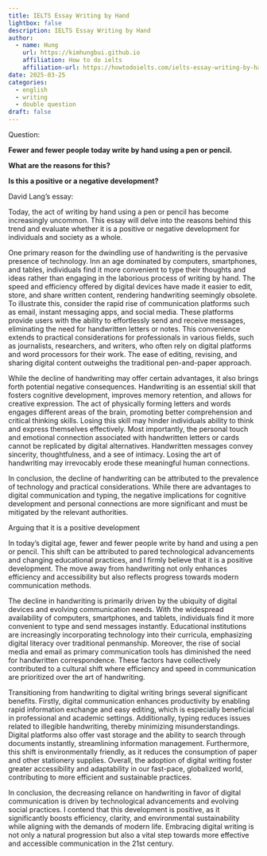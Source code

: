 ```yaml
---
title: IELTS Essay Writing by Hand
lightbox: false
description: IELTS Essay Writing by Hand
author:
  - name: Hung
    url: https://kimhungbui.github.io
    affiliation: How to do ielts
    affiliation-url: https://howtodoielts.com/ielts-essay-writing-by-hand/
date: 2025-03-25
categories:
  - english
  - writing
  - double question
draft: false
---
```

Question:

**Fewer and fewer people today write by hand using a pen or pencil.**

**What are the reasons for this?**

**Is this a positive or a negative development?**

David Lang's essay:

Today, the act of writing by hand using a pen or pencil has become increasingly uncommon. This essay will delve into the reasons behind this trend and evaluate whether it is a positive or negative development for individuals and society as a whole.

One primary reason for the dwindling use of handwriting is the pervasive presence of technology. Inn an age dominated by computers, smartphones, and tables, individuals find it more convenient to type their thoughts and ideas rather than engaging in the laborious process of writing by hand. The speed and efficiency offered by digital devices have made it easier to edit, store, and share written content, rendering handwriting seemingly obsolete. To illustrate this, consider the rapid rise of communication platforms such as email, instant messaging apps, and social media. These platforms provide users with the ability to effortlessly send and receive messages, eliminating the need for handwritten letters or notes. This convenience extends to practical considerations for professionals in various fields, such as journalists, researchers, and writers, who often rely on digital platforms and word processors for their work. The ease of editing, revising, and sharing digital content outweighs the traditional pen-and-paper approach.

While the decline of handwriting may offer certain advantages, it also brings forth potential negative consequences. Handwriting is an essential skill that fosters cognitive development, improves memory retention, and allows for creative expression. The act of physically forming letters and words engages different areas of the brain, promoting better comprehension and critical thinking skills. Losing this skill may hinder individuals ability to think and express themselves effectively. Most importantly, the personal touch and emotional connection associated with handwritten letters or cards cannot be replicated by digital alternatives. Handwritten messages convey sincerity, thoughtfulness, and a see of intimacy. Losing the art of handwriting may irrevocably erode these meaningful human connections.

In conclusion, the decline of handwriting can be attributed to the prevalence of technology and practical considerations. While there are advantages to digital communication and typing, the negative implications for cognitive development and personal connections are more significant and must be mitigated by the relevant authorities.

Arguing that it is a positive development

In today's digital age, fewer and fewer people write by hand and using a pen or pencil. This shift can be attributed to pared technological advancements and changing educational practices, and I firmly believe that it is a positive development. The move away from handwriting not only enhances efficiency and accessibility but also reflects progress towards modern communication methods.

The decline in handwriting is primarily driven by the ubiquity of digital devices and evolving communication needs. With the widespread availability of computers, smartphones, and tablets, individuals find it more convenient to type and send messages instantly. Educational institutions are increasingly incorporating technology into their curricula, emphasizing digital literacy over traditional penmanship. Moreover, the rise of social media and email as primary communication tools has diminished the need for handwritten correspondence. These factors have collectively contributed to a cultural shift where efficiency and speed in communication are prioritized over the art of handwriting.

Transitioning from handwriting to digital writing brings several significant benefits. Firstly, digital communication enhances productivity by enabling rapid information exchange and easy editing, which is especially beneficial in professional and academic settings. Additionally, typing reduces issues related to illegible handwriting, thereby minimizing misunderstandings. Digital platforms also offer vast storage and the ability to search through documents instantly, streamlining information management. Furthermore, this shift is environmentally friendly, as it reduces the consumption of paper and other stationery supplies. Overall, the adoption of digital writing foster greater accessibility and adaptability in our fast-pace, globalized world, contributing to more efficient and sustainable practices.

In conclusion, the decreasing reliance on handwriting in favor of digital communication is driven by technological advancements and evolving social practices. I contend that this development is positive, as it significantly boosts efficiency, clarity, and environmental sustainability while aligning with the demands of modern life. Embracing digital writing is not only a natural progression but also a vital step towards more effective and accessible communication in the 21st century.